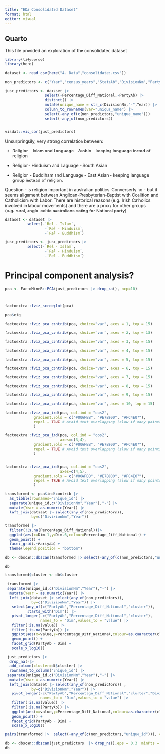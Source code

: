 ```yaml
---
title: "EDA Consolidated Dataset"
format: html
editor: visual
---
```


## Quarto

This file provided an exploration of the consolidated dataset

```r
library(tidyverse)
library(here)
```

```r
dataset <- read_csv(here("4. Data","consolidated.csv"))

```

```r
non_predictors <- c("Year","census_years","StateAb","DivisionNm","PartyAb","Percentage_Diff_National")
  
just_predictors <- dataset |> 
                  select(-Percentage_Diff_National,-PartyAb) |>
                  distinct() |>
                  mutate(unique_name = str_c(DivisionNm,"-",Year)) |> 
                  column_to_rownames(var="unique_name") |>
                  select(-any_of(c(non_predictors,"unique_name")))
                  select(-any_of(non_predictors))


visdat::vis_cor(just_predictors)
```

Unsurpringsily, very strong correlation between:

-   Religion - Islam and Language - Arabic - keeping language instad of religion

-   Religion- Hinduism and Laguage - South Asian

-   Religion - Buddihsm and Language - East Asian - keeping language group instead of religion.

Question - is religion important in australian politics. Converserly no - but it seems alignment between Anglican-Presbyterian-Baptist with Coalition and Catholicism with Labor. There are historical reasons (e.g. Irish Catholics involved in labour movements) and there are a proxy for other groups (e.g. rural, anglo-celtic australians voting for National party)

```r
dataset <- dataset |>
          select(-`Rel - Islam`,
                  -`Rel - Hinduism`,
                  -`Rel - Buddhism`)

just_predictors <- just_predictors |>
          select(-`Rel - Islam`,
                  -`Rel - Hinduism`,
                  -`Rel - Buddhism`)
```

# Principal component analysis?

```r
pca <- FactoMineR::PCA(just_predictors |> drop_na(), ncp=10)
```

```r

```

```r

```

```r
factoextra::fviz_screeplot(pca)
```

```r
pca$eig
```

```r
factoextra::fviz_pca_contrib(pca, choice="var", axes = 1, top = 15)
```

```r
factoextra::fviz_pca_contrib(pca, choice="var", axes = 2, top = 15)
```

```r
factoextra::fviz_pca_contrib(pca, choice="var", axes = 3, top = 15)
```

```r
factoextra::fviz_pca_contrib(pca, choice="var", axes = 4, top = 15)

```

```r
factoextra::fviz_pca_contrib(pca, choice="var", axes = 5, top = 15)
```

```r
factoextra::fviz_pca_contrib(pca, choice="var", axes = 6, top = 15)
```

```r
factoextra::fviz_pca_contrib(pca, choice="var", axes = 7, top = 15)
```

```r
factoextra::fviz_pca_contrib(pca, choice="var", axes = 8, top = 15)
```

```r
factoextra::fviz_pca_contrib(pca, choice="var", axes = 9, top = 15)
```

```r
factoextra::fviz_pca_contrib(pca, choice="var", axes = 10, top = 15)
```

```r
factoextra::fviz_pca_ind(pca, col.ind = "cos2", 
             gradient.cols = c("#00AFBB", "#E7B800", "#FC4E07"),
             repel = TRUE # Avoid text overlapping (slow if many points)
             )

```

```r
factoextra::fviz_pca_ind(pca, col.ind = "cos2",
                         axes=c(3,4),
             gradient.cols = c("#00AFBB", "#E7B800", "#FC4E07"),
             repel = TRUE # Avoid text overlapping (slow if many points)
             )
```

```r

```

```r
factoextra::fviz_pca_ind(pca, col.ind = "cos2",
                         axes=c(4,5),
             gradient.cols = c("#00AFBB", "#E7B800", "#FC4E07"),
             repel = TRUE # Avoid text overlapping (slow if many points)
             )
```

```r
transformed <- pca$ind$contrib |> 
  as_tibble(rownames="unique_id") |>
  separate(unique_id,c("DivisionNm","Year"),"-") |>
  mutate(Year = as.numeric(Year)) |>
  left_join(dataset |> select(any_of(non_predictors)),
            by=c("DivisionNm","Year"))
```

```r
transformed |>
  filter(!is.na(Percentage_Diff_National))|>
  ggplot(aes(x=Dim.1,y=Dim.6,colour=Percentage_Diff_National)) +
  geom_point() +
  facet_grid(.~PartyAb) +
  theme(legend.position = "bottom")
```

```r
db <- dbscan::dbscan(transformed |> select(-any_of(c(non_predictors,"unique_id"))),eps = 0.2, minPts = 4)

db
```

```r
transformed$cluster <- db$cluster

 transformed |>
 separate(unique_id,c("DivisionNm","Year"),"-") |>
  mutate(Year = as.numeric(Year)) |>
  left_join(dataset |> select(any_of(non_predictors)),
            by=c("DivisionNm","Year")) |>
   select(any_of(c("PartyAb","Percentage_Diff_National","cluster")),
          starts_with("Dim")) |>
   pivot_longer(-c("PartyAb","Percentage_Diff_National","cluster"),
                names_to = "Dim",values_to = "value") |>
   filter(!is.na(value)) |>
   filter(!is.na(PartyAb)) |>
   ggplot(aes(x=value,y=Percentage_Diff_National,colour=as.character(cluster))) +
   geom_point() +
   facet_grid(PartyAb ~ Dim) +
   scale_x_log10()


```

```r
 just_predictors |>
  drop_na()|>
  add_column(cluster=db$cluster) |>
  rownames_to_column("unique_id") |>
 separate(unique_id,c("DivisionNm","Year"),"-") |>
  mutate(Year = as.numeric(Year)) |>
  left_join(dataset |> select(any_of(non_predictors)) ,
            by=c("DivisionNm","Year")) |> 
   pivot_longer(-c("PartyAb","Percentage_Diff_National","cluster","DivisionNm","Year","StateAb","census_years"),
                names_to = "Dim",values_to = "value") |>
   filter(!is.na(value)) |>
   filter(!is.na(PartyAb)) |>
   ggplot(aes(x=value,y=Percentage_Diff_National,colour=as.character(cluster))) +
   geom_point() +
   facet_grid(PartyAb ~ Dim) +
   scale_x_log10()
```

```r
pairs(transformed |>  select(-any_of(c(non_predictors,"unique_id"))), col = db$cluster + 1L)

```

```r
db <- dbscan::dbscan(just_predictors  |> drop_na(),eps = 0.3, minPts = 4)
db
```

